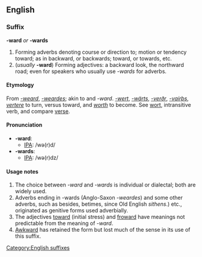 ==English==
===Suffix===
[[Category:English suffixes]]
'''-ward''' ''or'' '''-wards'''

#Forming adverbs denoting course or direction to; motion or tendency toward; as in backward, or backwards; toward, or towards, etc.
#(''usually'' '''-ward''') Forming adjectives: a backward look, the northward road; even for speakers who usually use ''-wards'' for adverbs.

====Etymology====
From {{AS.}} ''[[-weard]]'', ''[[-weardes]]''; akin to {{OS.}} and {{OFries.}} ''-ward''. {{OHG.}} ''[[-wert]]'', {{G.}} ''[[-wärts]]'', {{Icel.}} ''[[-verðr]]'', {{Goth.}} ''[[-vaírþs]]'', {{L.}} ''[[vertere]]'' to turn, versus toward, and {{E.}} ''[[worth]]'' to become.  See [[wort]], intransitive verb, and compare [[verse]].

====Pronunciation====
*'''-ward''':
**[[IPA]]: /wə(r)d/
*'''-wards''':
**[[IPA]]: /wə(r)dz/

====Usage notes====
#The choice between ''-ward'' and ''-wards'' is individual or dialectal; both are widely used.
#Adverbs ending in -wards (Anglo-Saxon ''-weardes'') and some other adverbs, such as besides, betimes, since Old English ''sithens''.) etc., originated as genitive forms used adverbially.
#The adjectives [[toward]] (initial stress) and [[froward]] have meanings not predictable from the meaning of ''-ward''.
#[[Awkward]] has retained the form but lost much of the sense in its use of this suffix.